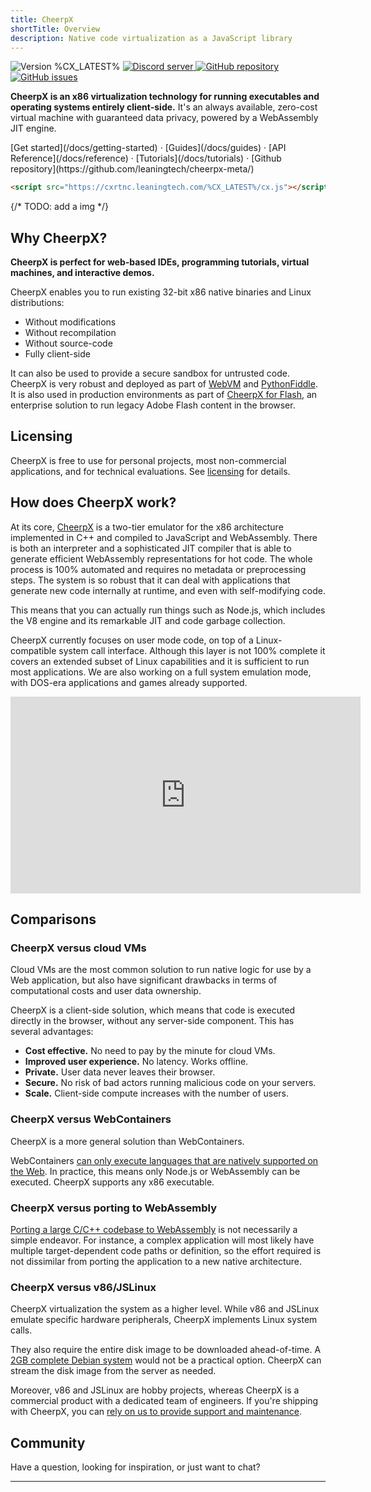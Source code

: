 ```yaml
---
title: CheerpX
shortTitle: Overview
description: Native code virtualization as a JavaScript library
---
```



<div class="not-prose flex gap-2 mb-2">
	<img
		src="https://img.shields.io/badge/version-%CX_LATEST%-blue"
		alt="Version %CX_LATEST%"
	/>
	<a href="https://discord.leaningtech.com/" target="_blank">
		<img
			src="https://img.shields.io/discord/988743885121548329?color=%237289DA&logo=discord&logoColor=ffffff"
			alt="Discord server"
		/>
	</a>
	<a href="https://github.com/leaningtech/cheerpx-meta/" target="_blank">
		<img
			src="https://img.shields.io/badge/repository-CheerpX-yellow?logo=github"
			alt="GitHub repository"
		/>
	</a>
	<a href="https://github.com/leaningtech/cheerpx-meta/issues" target="_blank">
		<img
			src="https://img.shields.io/github/issues/leaningtech/cheerpx-meta?logo=github"
			alt="GitHub issues"
		/>
	</a>
</div>

**CheerpX is an x86 virtualization technology for running executables and operating systems entirely client-side.** It's an always available, zero-cost virtual machine with guaranteed data privacy, powered by a WebAssembly JIT engine.

<div class="m-4 flex justify-center">
	[Get started](/docs/getting-started) · [Guides](/docs/guides) · [API
	Reference](/docs/reference) · [Tutorials](/docs/tutorials) · [Github
	repository](https://github.com/leaningtech/cheerpx-meta/)
</div>

```html
<script src="https://cxrtnc.leaningtech.com/%CX_LATEST%/cx.js"></script>
```

{/* TODO: add a img */}

## Why CheerpX?

**CheerpX is perfect for web-based IDEs, programming tutorials, virtual machines, and interactive demos.**

CheerpX enables you to run existing 32-bit x86 native binaries and Linux distributions:

- Without modifications
- Without recompilation
- Without source-code
- Fully client-side

It can also be used to provide a secure sandbox for untrusted code. CheerpX is very robust and deployed as part of [WebVM](https://webvm.io/) and [PythonFiddle](https://pythonfiddle.leaningtech.com/). It is also used in production environments as part of [CheerpX for Flash](https://labs.leaningtech.com/docs/cheerpx-for-flash), an enterprise solution to run legacy Adobe Flash content in the browser.

<LinkButton label="Get started" type="primary" href="/docs/getting-started" />

## Licensing

CheerpX is free to use for personal projects, most non-commercial applications, and for technical evaluations. See [licensing](/docs/licensing) for details.

## How does CheerpX work?

At its core, [CheerpX](https://cheerp.io/) is a two-tier emulator for the x86 architecture implemented in C++ and compiled to JavaScript and WebAssembly. There is both an interpreter and a sophisticated JIT compiler that is able to generate efficient WebAssembly representations for hot code. The whole process is 100% automated and requires no metadata or preprocessing steps. The system is so robust that it can deal with applications that generate new code internally at runtime, and even with self-modifying code.

This means that you can actually run things such as Node.js, which includes the V8 engine and its remarkable JIT and code garbage collection.

CheerpX currently focuses on user mode code, on top of a Linux-compatible system call interface. Although this layer is not 100% complete it covers an extended subset of Linux capabilities and it is sufficient to run most applications. We are also working on a full system emulation mode, with DOS-era applications and games already supported.

<iframe
	width="560"
	height="315"
	src="https://www.youtube-nocookie.com/embed/7JUs4c99-mo"
	title="YouTube video player"
	frameborder="0"
	allow="accelerometer; autoplay; clipboard-write; encrypted-media; gyroscope; picture-in-picture; web-share"
	allowfullscreen
></iframe>

## Comparisons

### CheerpX versus cloud VMs

Cloud VMs are the most common solution to run native logic for use by a Web application, but also have significant drawbacks in terms of computational costs and user data ownership.

CheerpX is a client-side solution, which means that code is executed directly in the browser, without any server-side component. This has several advantages:

- **Cost effective.** No need to pay by the minute for cloud VMs.
- **Improved user experience.** No latency. Works offline.
- **Private.** User data never leaves their browser.
- **Secure.** No risk of bad actors running malicious code on your servers.
- **Scale.** Client-side compute increases with the number of users.

### CheerpX versus WebContainers

CheerpX is a more general solution than WebContainers.

WebContainers [can only execute languages that are natively supported on the Web](https://webcontainers.io/guides/troubleshooting#cannot-load-native-addon-error). In practice, this means only Node.js or WebAssembly can be executed. CheerpX supports any x86 executable.

### CheerpX versus porting to WebAssembly

[Porting a large C/C++ codebase to WebAssembly](https://cheerp.io/) is not necessarily a simple endeavor. For instance, a complex application will most likely have multiple target-dependent code paths or definition, so the effort required is not dissimilar from porting the application to a new native architecture.

### CheerpX versus v86/JSLinux

CheerpX virtualization the system as a higher level. While v86 and JSLinux emulate specific hardware peripherals, CheerpX implements Linux system calls.

They also require the entire disk image to be downloaded ahead-of-time. A [2GB complete Debian system](https://webvm.io) would not be a practical option. CheerpX can stream the disk image from the server as needed.

Moreover, v86 and JSLinux are hobby projects, whereas CheerpX is a commercial product with a dedicated team of engineers. If you're shipping with CheerpX, you can [rely on us to provide support and maintenance](https://leaningtech.com/contact-us).

## Community

Have a question, looking for inspiration, or just want to chat?

<LinkButton
	type="discord"
	href={DISCORD_URL}
	iconLeft="fa-brands:discord"
	label="Join our Discord server"
/>

<LinkButton
	type="secondary"
	href="https://twitter.com/leaningtech"
	iconLeft="fa-brands:twitter"
	label="Follow us on Twitter"
/>

---
